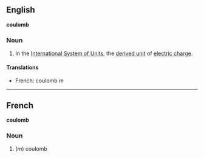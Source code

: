 ==English==
'''coulomb'''

===Noun===

#In the [[International System of Units]], the [[derived unit]] of [[electric charge]].

====Translations====

*French: coulomb ''m''

----

==French==
'''coulomb'''

===Noun===

#(''m'') coulomb